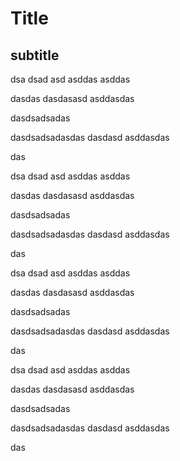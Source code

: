 # Title

## subtitle

dsa dsad asd asddas asddas

dasdas dasdasasd asddasdas

dasdsadsadas

dasdsadsadasdas dasdasd asddasdas

das

dsa dsad asd asddas asddas

dasdas dasdasasd asddasdas

dasdsadsadas

dasdsadsadasdas dasdasd asddasdas

das

dsa dsad asd asddas asddas

dasdas dasdasasd asddasdas

dasdsadsadas

dasdsadsadasdas dasdasd asddasdas

das

dsa dsad asd asddas asddas

dasdas dasdasasd asddasdas

dasdsadsadas

dasdsadsadasdas dasdasd asddasdas

das
